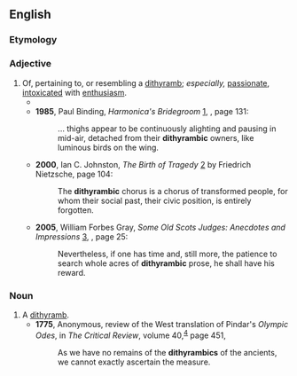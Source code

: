 ==English==

===Etymology===
{{suffix|en|dithyramb|ic}}

===Adjective===
{{en-adj}}

# Of, pertaining to, or resembling a [[dithyramb]]; ''especially,'' [[passionate]], [[intoxicated]] with [[enthusiasm]].
#* {{quote-text|lang=en|year=1907|author=William James|title=[[wikisource:Pragmatism:_A_New_Name_for_Some_Old_Ways_of_Thinking|Pragmatism]]|passage=Signor Papini, the leader of italian pragmatism, grows fairly '''dithyrambic''' over the view that it opens, of man's divinely-creative functions.}}
#* '''1985''', Paul Binding, ''Harmonica's Bridegroom'' [http://books.google.com/books?id=tabbzcV5ej8C], {{ISBN|0552991384}}, page 131:
#*: ... thighs appear to be continuously alighting and pausing in mid-air, detached from their '''dithyrambic''' owners, like luminous birds on the wing.
#* '''2000''', Ian C. Johnston, ''The Birth of Tragedy'' [http://books.google.com/books?id=ufCCJUFo-LMC] by Friedrich Nietzsche, page 104:
#*: The '''dithyrambic''' chorus is a chorus of transformed people, for whom their social past, their civic position, is entirely forgotten.
#* '''2005''', William Forbes Gray, ''Some Old Scots Judges: Anecdotes and Impressions'' [http://books.google.com/books?id=zY-1gt20e-EC], {{ISBN|1584774967}}, page 25:
#*: Nevertheless, if one has time and, still more, the patience to search whole acres of '''dithyrambic''' prose, he shall have his reward.

===Noun===
{{en-noun}}

# A [[dithyramb]].
#* '''1775''', Anonymous, review of the West translation of Pindar's ''Olympic Odes'', in ''The Critical Review'', volume 40,<sup> [http://books.google.com/books?id=ZB8FAAAAYAAJ]</sup> page 451,
#*: As we have no remains of the '''dithyrambics''' of the ancients, we cannot exactly ascertain the measure.